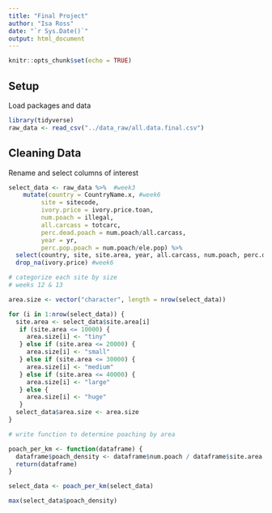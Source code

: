 ```yaml
---
title: "Final Project"
author: "Isa Ross"
date: "`r Sys.Date()`"
output: html_document
---
```


```r
knitr::opts_chunk$set(echo = TRUE)
```

## Setup

Load packages and data

```r
library(tidyverse)
raw_data <- read_csv("../data_raw/all.data.final.csv")
```

## Cleaning Data

Rename and select columns of interest

```r
select_data <- raw_data %>%  #week3
    mutate(country = CountryName.x, #week6
         site = sitecode,
         ivory.price = ivory.price.toan,
         num.poach = illegal,
         all.carcass = totcarc,
         perc.dead.poach = num.poach/all.carcass,
         year = yr,
         perc.pop.poach = num.poach/ele.pop) %>% 
  select(country, site, site.area, year, all.carcass, num.poach, perc.dead.poach, perc.pop.poach, ele.pop, ele.density, ivory.price) %>% 
  drop_na(ivory.price) #week6
```

```r
# categorize each site by size
# weeks 12 & 13

area.size <- vector("character", length = nrow(select_data))

for (i in 1:nrow(select_data)) {
  site.area <- select_data$site.area[i] 
   if (site.area <= 10000) {
     area.size[i] <- "tiny"
   } else if (site.area <= 20000) {
     area.size[i] <- "small"
   } else if (site.area <= 30000) {
     area.size[i] <- "medium"
   } else if (site.area <= 40000) {
     area.size[i] <- "large"
   } else {
     area.size[i] <- "huge"
   } 
  select_data$area.size <- area.size
}

# write function to determine poaching by area

poach_per_km <- function(dataframe) {
  dataframe$poach_density <- dataframe$num.poach / dataframe$site.area
  return(dataframe)
}

select_data <- poach_per_km(select_data)

max(select_data$poach_density)
```
